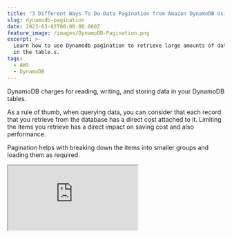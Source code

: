 ```yaml
---
title: "3 Different Ways To Do Data Pagination from Amazon DynamoDB Using .NET"
slug: dynamodb-pagination
date: 2023-03-02T00:00:00.000Z
feature_image: /images/DynamoDB-Pagination.png
excerpt: >-
  Learn how to use Dynamodb pagination to retrieve large amounts of data stored
  in the table.s.
tags:
  - AWS
  - DynamoDB
---
```

DynamoDB charges for reading, writing, and storing data in your DynamoDB tables.

As a rule of thumb, when querying data, you can consider that each record that you retrieve from the database has a direct cost attached to it. Limiting the items you retrieve has a direct impact on saving cost and also performance.

Pagination helps with breaking down the items into smaller groups and loading them as required.

<iframe src="https://www.youtube.com/embed/IXz04U73MxA?feature=oembed" />

In this post, let’s learn how to implement pagination when querying and retrieving data from DynamoDB.

We will look at the code examples using .NET, but the concepts apply to other programming languages as well.

We will learn how to use the LastEvaluatedKey, ExclusiveStartKey, Limit, and ScanIndexForward properties to page data, when querying from DynamoDB.

## Introduction to DynamoDB Pagination

Pagination, in general, is a process by which a large dataset is divided into smaller groups or chunks so that you can load them as required.

Most commonly, you would have come across this in UI where there is a list of items displayed, and it has Next and Previous buttons with also specific numbers so that you can jump to the appropriate page.

Now with DynamoDB, which is designed as a distributed system to store large amounts of data, tables, and data is stored in multiple partitions, very likely to be in multiple servers.

This means you cannot implement the typical page number style of pagination with DynamoDB (unless you are willing to incur significant cost and performance issues).

When using pagination over DynamoDB, it’s easier to have an infinite scroll or continuous scroll kind of paging data UI style. When using this style, as you scroll to the end of the list that is currently displayed, the next set of items is automatically loaded.

<BlogLink
  href="/blog/aws-dynamodb-net-core/"
  title="AWS DynamoDB For The .NET Developer: How To Easily Get Started"
  description="Learn how to get started with AWS DynamoDB with .NET Core by updating the default ASP NET Web API template to use DynamoDB as it’s data store. We will learn to do basic Creat, Read, Update and Delete operations from the API."
  authorImage="/images/logo-512x512.png"
  authorName="Rahul Nath"
  authorTitle="Rahul Pulikkot Nath"
  featureImage="/images/aws_dynamodb.jpg"
/>

## When Does DynamoDB Start Paginating?

A DynamoDB Query has a 1MB limit for the result set returned.

So if the query fetches data of more than 1MB, the results are paged. This means you will have to make multiple requests, to get all the data matching the query.

When using the `GetReaminingAsync` method in the .NET SDK, it automatically loops through and makes multiple requests to DynamoDB until the full result set is retrieved.

This default behavior works fine only until your database grows in size. Once you have a large number of items, these queries can be time-consuming and also costly. With time you will see a degradation in your application performance and an increase in DynamoDB costs.

With the Low-level APIs in .NET SDK, you can also be explicit on the number of items that you need to retrieve per query. This is done using the `Limit` property on the Query request.

The `Limit` property specifies the **maximum number** of items to limit when executing a query. However, if the 1MB limit reaches before the limit, DynamoDB returns just those items and will be lesser than the specified count.

## Different Ways To Page Data from DynamoDB

With the DynamoDB .NET SDK, there are different ways you can page data from the table.

However, with all the different methods, it uses the Partition and the Range Key combination to indicate the starting position to read the requested page data.

> If there are 100 items in a DynamoDB table, and if we have read till the 10th item, we need to specify the partition and range key for that 10th item in the subsequent request, and we can use that to retrieve the next set of records starting at that point.

So to achieve this and pass the next key back and forth from the UI to the API, let's define a new generic class `PagedResult` as below.

```csharp
public class PagedResult<T> where T: class
{
    public List<T> Items { get; set; }
    public string NextPageKey { get; set; }
}

```

The `PagedResult` class has two properties - one, a list of Items that are returned in the current query and the `NextPageKey` to use to retrieve the next set of items.

The value for the `NextPageKey` is based on the method we use to implement paging.

The `NextPageKey` can be used in subsequent Query requests to DynamoDB to explicitly set the start key from where it should fetch the results. The `ExclusiveStartKey` property is used for this on the Query requests.

<iframe src="https://www.youtube.com/embed/iv6OKueqBd4?feature=oembed" />

So let's get to see the different methods and the associated values of `NextPageKey`.

_The DynamoDB table that I use in this case is a table `WeatherForecast` with the Partition Key `City` and the Range Key as `Date`. It stores weather data for the given city on a date._

### ExclusiveStartKey Using LastEvaluatedKey

The DynamoDB Query response returns a property `LastEvaluatedKey` that contains the Partition and Range Key of the last read item. We can use this as is and serialize it to a `base64` string that can be returned to the caller.

The below code uses the `JsonSerializer` and the `Convert` class to convert the `LastEvalutedKey` to a base64 string.

```csharp
var nextPageKey = response.LastEvaluatedKey.Count == 0
    ? null
    : Convert.ToBase64String(JsonSerializer.SerializeToUtf8Bytes(
        response.LastEvaluatedKey,
        new JsonSerializerOptions()
        {
            DefaultIgnoreCondition = JsonIgnoreCondition.WhenWritingDefault
        }));
        
return new PagedResult<WeatherForecast>()
{
    Items = items,
    NextPageKey = nextPageKey
};

```

**Note**: _We need to use the special `JsonSerializerOptions` to ensure that the DynamoDB types are serialized and deserialized as expected._

Before making a request to DynamoDB, we can check if a pageKey is passed to the API.If a pageKey exists, use that to set the `ExlusiveStartKey` property. We can convert it back from base64 and deserialize to `Dictionary<string,AttributeValue>` and set it as the `ExclusiveStartKey`.

```csharp
var exclusiveStartKey= string.IsNullOrEmpty(pageKey)
        ? null
        : JsonSerializer.Deserialize<Dictionary<string, AttributeValue>>(Convert.FromBase64String(pageKey));
        
    var queryRequest = new QueryRequest()
    {
        ...
        ExclusiveStartKey = exclusiveStartKey,
        Limit = 5,
    }

```

With the `ExclusiveStartKey` set, DynamoDB reads items only from that item and returns the next set of items. It fetches up to a maximum items as specified by the `Limit` property (5 in this case), or 1MB is reached.

As the calling application needs more data, it can call the API again with the new pageKey it's received as part of the latest request.

### ExclusiveStartKey Using Last Known Range Key

The `LastEvaluatedKey` is nothing but the Partition and Range key pair.

Since our API endpoint already knows the partition key it's querying against, all we need is the last read Range Key.

So instead of passing back and forth `LastEvaluatedKey` as a base64 string, we can pass the last read range key value and construct the `ExclusiveStartKey` ourselves.

To do this, I use the .NET SDKs Document model, which has helper methods to easily create `Dictionary<string,AttributeValue>` type.

```csharp
[HttpGet("city-paged")]
public async Task<PagedResult<WeatherForecast>> GetPagedWeatherData(
string cityName, DateTime? lastReadItem)
{
    Dictionary<string,AttributeValue> startKey = null;
    if (lastReadItem != null)
    {
        var doc = new Document();
        doc[nameof(WeatherForecast.CityName)] = cityName;
        doc[nameof(WeatherForecast.Date)] = lastReadItem.Value.ToString(AWSSDKUtils.ISO8601DateFormat);
        startKey = doc.ToAttributeMap();
    }
    
    var queryRequest = new QueryRequest()
    {
        TableName = nameof(WeatherForecast),
        ExclusiveStartKey = startKey,
        KeyConditionExpression = "CityName = :cityName",
        ExpressionAttributeValues = new Dictionary<string, AttributeValue>()
        {
            {":cityName", new AttributeValue(cityName)},
        }
    };
    var response = await _dynamoDbClient.QueryAsync(queryRequest);
    var data = response.Items.Select(a =>
    {
        var doc = Document.FromAttributeMap(a);
        return _dynamoDbContext.FromDocument<WeatherForecast>(doc);
    });
    return new PagedResult<WeatherForecast>(data,  data.MaxBy(a => a.Date)?.Date.ToString(AWSSDKUtils.ISO8601DateFormat));
}

```

In the above code, given the last read/known DateTime (Range Key), we construct the `ExclusiveStartKey` and pass that to the DynamoDB request.

Using this method, we can start requesting data from any arbitrary range key we need. So if I need data from the first of Feb 2023, I can start passing in that as the `lastReadItem` and get data from that date.

### KeyConditionExpression

When specifying the `ExclusiveStartKey`, all DynamoDB is doing is start reading from that key and evaluate the query results starting there.

The same can also be achieved by using `KeyConditionExpression` and specifying the condition on the Range Key.

The below code specifies the greater than condition on the Date property (Range Key) to read items that are greater than the specified date.

```csharp
[HttpGet("city-name-paged-range-key-condition")]
public async Task<PagedResult<WeatherForecast>> GetAllForCityPagedWithKeyCondition(
    string cityName, DateTime? fromDateTime)
{
    var queryRequest = new QueryRequest()
    {
        TableName = nameof(WeatherForecast),
        KeyConditionExpression = "CityName = :cityName and #date > :fromDateTime",
        Limit = 5,
        ExpressionAttributeNames = new Dictionary<string, string>()
        {
            {"#date", "Date"}
        },
        ExpressionAttributeValues = new Dictionary<string, AttributeValue>()
        {
            {":cityName", new AttributeValue(cityName)},
            {":fromDateTime", new AttributeValue(fromDateTime.Value.ToString(AWSSDKUtils.ISO8601DateFormat))},
        }
    };
    var response = await _dynamoDbClient.QueryAsync(queryRequest);
    var items = response.Items.Select(a =>
    {
        var doc = Document.FromAttributeMap(a);
        return _dynamoDbContext.FromDocument<WeatherForecast>(doc);
    }).ToList();
    var nextPageKey = !response.LastEvaluatedKey.Any()
        ? null
        : items.MaxBy(a => a.Date)?.Date.ToString(AWSSDKUtils.ISO8601DateFormat);
    return new PagedResult<WeatherForecast>()
    {
        Items = items,
        NextPageKey = nextPageKey
    };

```

In this case, since Date is a [reserved keyword](https://docs.aws.amazon.com/amazondynamodb/latest/developerguide/ReservedWords.html) in DynamoDB, so I use a placeholder property to specify the property name (_#date_). The actual property name is passed as part of the `ExpressionAttributeNames` property, which specifies a map for the placeholder property.

This also enables us to achieve the same effect as using `ExclusiveStartKey` and fetching only items that are after the last seen date.

### Paging Backwards Using ScanIndexForward

Until now, we were paging the data forwards in the table.

Similarly, we can also page the data backward using the `ScanIndexForward`property. By default, this property is set to `true`, which is why it pages the data forward.

To go backward in the results, we need to set `ScanIndexForward` as false.

![Based on the ScanIndexForward property, DynamoDB starts reading from the start of the items or from the end. This property is useful to page forward/backwards as required.](/images/image.png)

DynamoDB orders the sort key in ascending order.

With the `ScanIndexForward` set to true, it starts wit the lowest value and moves forward as it reads items. When the `ScanIndexForward` is set to false, it starts with the max value and goes backward as items are read.

You can include additional properties on your API or have different endpoints to page forward and backward the data.

With all the methods the caller of the API, passes in the starting point of the next item set to be read. Based on the application requirement, it can start from an empty value or a specific point (based on a known range key) and keeping passing in the last read items keys to fetch more data.

Make sure your APIs are only loading the required data and continues to do as your applications grows.
